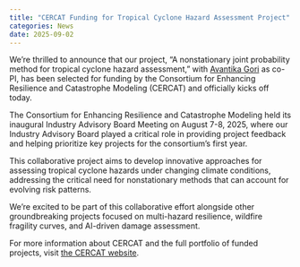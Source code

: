 ```yaml
---
title: "CERCAT Funding for Tropical Cyclone Hazard Assessment Project"
categories: News
date: 2025-09-02
---
```


We're thrilled to announce that our project, "A nonstationary joint probability method for tropical cyclone hazard assessment," with [Avantika Gori](https://gori.blogs.rice.edu/) as co-PI, has been selected for funding by the Consortium for Enhancing Resilience and Catastrophe Modeling (CERCAT) and officially kicks off today.

The Consortium for Enhancing Resilience and Catastrophe Modeling held its inaugural Industry Advisory Board Meeting on August 7-8, 2025, where our Industry Advisory Board played a critical role in providing project feedback and helping prioritize key projects for the consortium's first year.

This collaborative project aims to develop innovative approaches for assessing tropical cyclone hazards under changing climate conditions, addressing the critical need for nonstationary methods that can account for evolving risk patterns.

We're excited to be part of this collaborative effort alongside other groundbreaking projects focused on multi-hazard resilience, wildfire fragility curves, and AI-driven damage assessment.

For more information about CERCAT and the full portfolio of funded projects, visit [the CERCAT website](https://www.catmodeling.org/news).